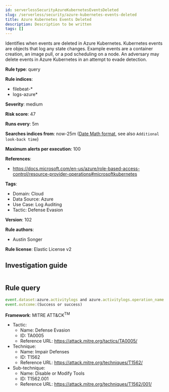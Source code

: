 ```yaml
---
id: serverlessSecurityAzureKubernetesEventsDeleted
slug: /serverless/security/azure-kubernetes-events-deleted
title: Azure Kubernetes Events Deleted
description: Description to be written
tags: []
---
```


<div id="azure-kubernetes-events-deleted"></div>

Identifies when events are deleted in Azure Kubernetes. Kubernetes events are objects that log any state changes. Example events are a container creation, an image pull, or a pod scheduling on a node. An adversary may delete events in Azure Kubernetes in an attempt to evade detection.

**Rule type**: query

**Rule indices**: 

* filebeat-*
* logs-azure*

**Severity**: medium

**Risk score**: 47

**Runs every**: 5m

**Searches indices from**: now-25m ([Date Math format](((ref))/common-options.html#date-math), see also <DocLink id="serverlessSecurityRulesUiCreate" section="set-the-rules-schedule">`Additional look-back time`</DocLink>)

**Maximum alerts per execution**: 100

**References**: 

* https://docs.microsoft.com/en-us/azure/role-based-access-control/resource-provider-operations#microsoftkubernetes

**Tags**: 

* Domain: Cloud
* Data Source: Azure
* Use Case: Log Auditing
* Tactic: Defense Evasion

**Version**: 102

**Rule authors**: 

* Austin Songer

**Rule license**: Elastic License v2

## Investigation guide

```markdown

```

## Rule query

```js
event.dataset:azure.activitylogs and azure.activitylogs.operation_name:"MICROSOFT.KUBERNETES/CONNECTEDCLUSTERS/EVENTS.K8S.IO/EVENTS/DELETE" and
event.outcome:(Success or success)

```

**Framework**: MITRE ATT&CK<sup>TM</sup>

* Tactic:
    * Name: Defense Evasion
    * ID: TA0005
    * Reference URL: https://attack.mitre.org/tactics/TA0005/
* Technique:
    * Name: Impair Defenses
    * ID: T1562
    * Reference URL: https://attack.mitre.org/techniques/T1562/
* Sub-technique:
    * Name: Disable or Modify Tools
    * ID: T1562.001
    * Reference URL: https://attack.mitre.org/techniques/T1562/001/

